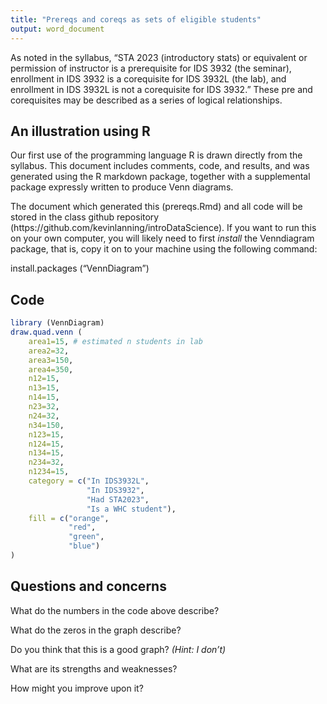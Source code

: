 ```yaml
---
title: "Prereqs and coreqs as sets of eligible students"
output: word_document
---
```


As noted in the syllabus, "STA 2023 (introductory stats) or equivalent or permission of instructor is a prerequisite for IDS 3932 (the seminar), enrollment in IDS 3932 is a corequisite for IDS 3932L (the lab), and enrollment in IDS 3932L is not a corequisite for IDS 3932." These pre and corequisites may be described as a series of logical relationships. 

## An illustration using R 

Our first use of the programming language R is drawn directly from the syllabus.  This document includes comments, code, and results, and was generated using the R markdown package, together with a supplemental package expressly written to produce Venn diagrams. 

The document which generated this (prereqs.Rmd) and all code will be stored in the class github repository (https://github.com/kevinlanning/introDataScience).  If you want to run this on your own computer, you will likely need to first *install* the Venndiagram package, that is, copy it on to your machine using the following command:

install.packages ("VennDiagram")

## Code 

```r
library (VennDiagram)
draw.quad.venn (
    area1=15, # estimated n students in lab
    area2=32,
    area3=150,
    area4=350,
    n12=15, 
    n13=15,
    n14=15,
    n23=32,
    n24=32,
    n34=150,
    n123=15,
    n124=15,
    n134=15,
    n234=32,
    n1234=15,
    category = c("In IDS3932L",
                 "In IDS3932",
                 "Had STA2023",
                 "Is a WHC student"),
    fill = c("orange",
             "red",
             "green",
             "blue")
)

```

## Questions and concerns

What do the numbers in the code above describe? 

What do the zeros in the graph describe? 

Do you think that this is a good graph?  *(Hint: I don't)*

What are its strengths and weaknesses? 

How might you improve upon it? 


